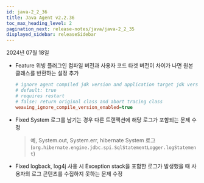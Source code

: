```yaml
---
id: java-2_2_36
title: Java Agent v2.2.36
toc_max_heading_level: 2
pagination_next: release-notes/java/java-2_2_35
displayed_sidebar: releaseSidebar
---
```


2024년 07월 18일

- <Status>Feature</Status> 위빙 플러그인 컴파일 버전과 사용자 코드 타겟 버전이 차이가 나면 원본 클래스를 반환하는 설정 추가

  ```ini title="whatap.conf"
  # ignore agent compiled jdk version and application target jdk version
  # default: true 
  # requires restart
  # false: return original class and abort tracing class
  weaving_ignore_compile_version_enabled=true
  ```

- <Status>Fixed</Status> System 로그를 남기는 경우 다른 트랜잭션에 해당 로그가 포함되는 문제 수정

  > 예, System.out, System.err, hibernate System 로그 (`org.hibernate.engine.jdbc.spi.SqlStatementLogger.logStatement`)

- <Status>Fixed</Status> logback, log4j 사용 시 Exception stack을 포함한 로그가 발생했을 때 사용자의 로그 콘텐츠를 수집하지 못하는 문제 수정


<DownloadJava ver="2.2.36" />